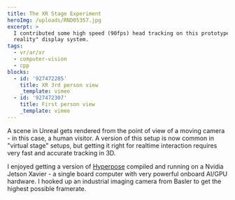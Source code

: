 ```yaml
---
title: The XR Stage Experiment
heroImg: /uploads/RND05357.jpg
excerpt: >
  I contributed some high speed (90fps) head tracking on this prototype "mixed
  reality" display system.
tags:
  - vr/ar/xr
  - computer-vision
  - cpp
blocks:
  - id: '927472285'
    title: XR 3rd person view
    _template: vimeo
  - id: '927472307'
    title: First person view
    _template: vimeo
---
```


A scene in Unreal gets rendered from the point of view of a moving camera - in this case, a human visitor. A version of this setup is now common in "virtual stage" setups, but getting it right for realtime interaction requires very fast and accurate tracking in 3D.

I enjoyed getting a version of [Hyperpose](https://github.com/tensorlayer/HyperPose) compiled and running on a Nvidia Jetson Xavier - a single board computer with very powerful onboard AI/GPU hardware. I hooked up an industrial imaging camera from Basler to get the highest possible framerate.
